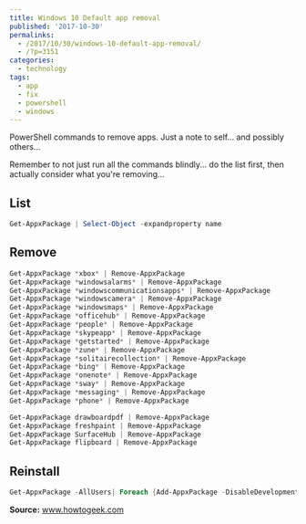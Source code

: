 ---
title: Windows 10 Default app removal
published: '2017-10-30'
permalinks:
  - /2017/10/30/windows-10-default-app-removal/
  - /?p=3151
categories:
  - technology
tags:
  - app
  - fix
  - powershell
  - windows
---

PowerShell commands to remove apps. Just a note to self... and possibly others...

Remember to not just run all the commands blindly... do the list first, then actually consider what you're removing...

## List

```powershell
Get-AppxPackage | Select-Object -expandproperty name
```

## Remove

```powershell
Get-AppxPackage *xbox* | Remove-AppxPackage
Get-AppxPackage *windowsalarms* | Remove-AppxPackage
Get-AppxPackage *windowscommunicationsapps* | Remove-AppxPackage
Get-AppxPackage *windowscamera* | Remove-AppxPackage
Get-AppxPackage *windowsmaps* | Remove-AppxPackage
Get-AppxPackage *officehub* | Remove-AppxPackage
Get-AppxPackage *people* | Remove-AppxPackage
Get-AppxPackage *skypeapp* | Remove-AppxPackage
Get-AppxPackage *getstarted* | Remove-AppxPackage
Get-AppxPackage *zune* | Remove-AppxPackage
Get-AppxPackage *solitairecollection* | Remove-AppxPackage
Get-AppxPackage *bing* | Remove-AppxPackage
Get-AppxPackage *onenote* | Remove-AppxPackage
Get-AppxPackage *sway* | Remove-AppxPackage
Get-AppxPackage *messaging* | Remove-AppxPackage
Get-AppxPackage *phone* | Remove-AppxPackage

Get-AppxPackage drawboardpdf | Remove-AppxPackage
Get-AppxPackage freshpaint | Remove-AppxPackage
Get-AppxPackage SurfaceHub | Remove-AppxPackage
Get-AppxPackage flipboard | Remove-AppxPackage
```

## Reinstall

```powershell
Get-AppxPackage -AllUsers| Foreach {Add-AppxPackage -DisableDevelopmentMode -Register "$($_.InstallLocation)\AppXManifest.xml"}
```

**Source:** <a href="https://www.howtogeek.com/224798/how-to-uninstall-windows-10s-built-in-apps-and-how-to-reinstall-them/">www.howtogeek.com</a>
